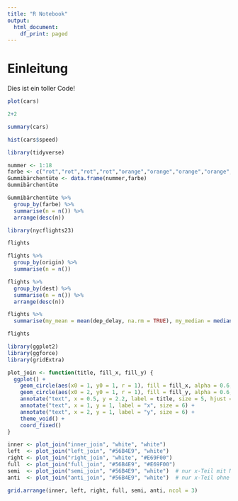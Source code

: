 ```yaml
---
title: "R Notebook"
output:
  html_document:
    df_print: paged
---
```


# Einleitung

Dies ist ein toller Code!

```r
plot(cars)
```

```r
2+2
```

```r
summary(cars)
```
```r
hist(cars$speed)
```

```r
library(tidyverse)
```
```r
nummer <- 1:18
farbe <- c("rot","rot","rot","rot","orange","orange","orange","orange","grün","grün","grün","grün","dunkelrot","dunkelrot","rot","dunkelrot","gelb","gelb")
Gummibärchentüte <- data.frame(nummer,farbe)
Gummibärchentüte
```

```r
Gummibärchentüte %>%
  group_by(farbe) %>%
  summarise(n = n()) %>%
  arrange(desc(n))
```

```r
library(nycflights23)
```

```r
flights
```

```r
flights %>%
  group_by(origin) %>%
  summarise(n = n())

flights %>%
  group_by(dest) %>%
  summarise(n = n()) %>%
  arrange(desc(n))
```

```r
flights %>%
  summarise(my_mean = mean(dep_delay, na.rm = TRUE), my_median = median(dep_delay, na.rm = TRUE))
```


```r
flights
```


```r
library(ggplot2)
library(ggforce)
library(gridExtra)

plot_join <- function(title, fill_x, fill_y) {
  ggplot() +
    geom_circle(aes(x0 = 1, y0 = 1, r = 1), fill = fill_x, alpha = 0.6, color = "black") +
    geom_circle(aes(x0 = 2, y0 = 1, r = 1), fill = fill_y, alpha = 0.6, color = "black") +
    annotate("text", x = 0.5, y = 2.2, label = title, size = 5, hjust = 0) +
    annotate("text", x = 1, y = 1, label = "x", size = 6) +
    annotate("text", x = 2, y = 1, label = "y", size = 6) +
    theme_void() +
    coord_fixed()
}

inner <- plot_join("inner_join", "white", "white")
left  <- plot_join("left_join", "#56B4E9", "white")
right <- plot_join("right_join", "white", "#E69F00")
full  <- plot_join("full_join", "#56B4E9", "#E69F00")
semi  <- plot_join("semi_join", "#56B4E9", "white")  # nur x-Teil mit Match
anti  <- plot_join("anti_join", "#56B4E9", "white")  # nur x-Teil ohne Match

grid.arrange(inner, left, right, full, semi, anti, ncol = 3)
```

